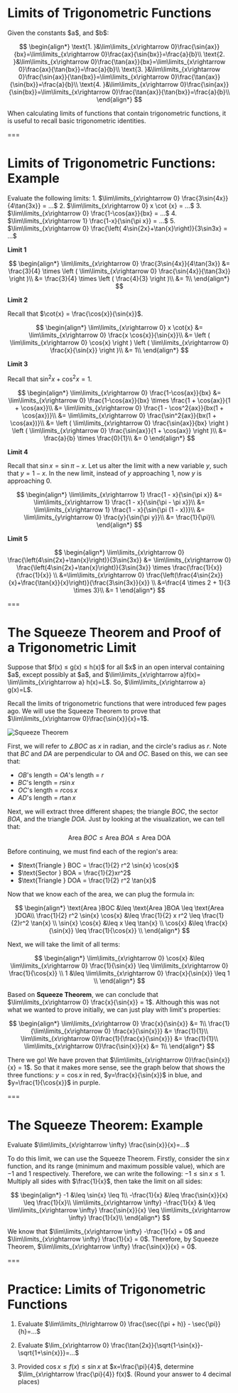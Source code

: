 # Limits of Trigonometric Functions

<Formula>
Given the constants $a$, and $b$:

$$
\begin{align*}
\text{1. }&\lim\limits_{x\rightarrow 0}\frac{\sin{ax}}{bx}=\lim\limits_{x\rightarrow 0}\frac{ax}{\sin{bx}}=\frac{a}{b}\\
\text{2. }&\lim\limits_{x\rightarrow 0}\frac{\tan{ax}}{bx}=\lim\limits_{x\rightarrow 0}\frac{ax}{\tan{bx}}=\frac{a}{b}\\
\text{3. }&\lim\limits_{x\rightarrow 0}\frac{\sin{ax}}{\tan{bx}}=\lim\limits_{x\rightarrow 0}\frac{\tan{ax}}{\sin{bx}}=\frac{a}{b}\\
\text{4. }&\lim\limits_{x\rightarrow 0}\frac{\sin{ax}}{\sin{bx}}=\lim\limits_{x\rightarrow 0}\frac{\tan{ax}}{\tan{bx}}=\frac{a}{b}\\ \end{align*}
$$

</Formula>

When calculating limits of functions that contain trigonometric functions, it is useful to recall basic trigonometric identities.

===

# Limits of Trigonometric Functions: Example

<Example>
Evaluate the following limits:
1. $\lim\limits_{x\rightarrow 0} \frac{3\sin{4x}}{4\tan{3x}} = ...$
2. $\lim\limits_{x\rightarrow 0} x \cot {x} = ...$
3. $\lim\limits_{x\rightarrow 0} \frac{1-\cos{ax}}{bx}  = ...$
4. $\lim\limits_{x\rightarrow 1} \frac{1-x}{\sin{\pi x}} = ...$
5. $\lim\limits_{x\rightarrow 0} \frac{\left( 4\sin{2x}+\tan{x}\right)}{3\sin3x} = ...$
</Example>

**Limit 1**

$$
\begin{align*}
\lim\limits_{x\rightarrow 0} \frac{3\sin{4x}}{4\tan{3x}} &= \frac{3}{4} \times \left ( \lim\limits_{x\rightarrow 0} \frac{\sin{4x}}{\tan{3x}} \right )\\
 &= \frac{3}{4} \times \left ( \frac{4}{3} \right )\\
 &= 1\\
\end{align*}
$$

**Limit 2**

Recall that $\cot{x} = \frac{\cos{x}}{\sin{x}}$.

$$
\begin{align*}
\lim\limits_{x\rightarrow 0} x \cot{x} &= \lim\limits_{x\rightarrow 0} \frac{x \cos{x}}{\sin{x}}\\
 &= \left (  \lim\limits_{x\rightarrow 0} \cos{x} \right ) \left ( \lim\limits_{x\rightarrow 0} \frac{x}{\sin{x}} \right )\\
 &= 1\\
\end{align*}
$$

**Limit 3**

Recall that $\sin^2{x} + \cos^2{x} = 1$.

$$
\begin{align*}
\lim\limits_{x\rightarrow 0} \frac{1-\cos{ax}}{bx}  &= \lim\limits_{x\rightarrow 0} \frac{1-\cos{ax}}{bx} \times \frac{1 + \cos{ax}}{1 + \cos{ax}}\\
 &= \lim\limits_{x\rightarrow 0} \frac{1 - \cos^2{ax}}{bx(1 + \cos{ax})}\\
 &= \lim\limits_{x\rightarrow 0} \frac{\sin^2{ax}}{bx(1 + \cos{ax})}\\
 &= \left (  \lim\limits_{x\rightarrow 0} \frac{\sin{ax}}{bx} \right ) \left ( \lim\limits_{x\rightarrow 0} \frac{\sin{ax}}{1 + \cos{ax}} \right )\\
 &= \frac{a}{b} \times \frac{0}{1}\\
 &= 0
\end{align*}
$$

**Limit 4**

Recall that $\sin{x} = \sin{\pi - x}$. Let us alter the limit with a new variable $y$, such that $y = 1 - x$. In the new limit, instead of $y$ approaching $1$, now $y$ is approaching $0$.

$$
\begin{align*}
\lim\limits_{x\rightarrow 1} \frac{1 - x}{\sin{\pi x}} &= \lim\limits_{x\rightarrow 1} \frac{1 - x}{\sin{\pi - \pi x}}\\
&= \lim\limits_{x\rightarrow 1} \frac{1 - x}{\sin{\pi (1 - x)}}\\
&= \lim\limits_{y\rightarrow 0} \frac{y}{\sin{\pi y}}\\
&= \frac{1}{\pi}\\
\end{align*}
$$

**Limit 5**

$$
\begin{align*}
\lim\limits_{x\rightarrow 0} \frac{\left(4\sin{2x}+\tan{x}\right)}{3\sin{3x}} &=
\lim\limits_{x\rightarrow 0} \frac{\left(4\sin{2x}+\tan{x}\right)}{3\sin{3x}} \times \frac{\frac{1}{x}}{\frac{1}{x}} \\
&=\lim\limits_{x\rightarrow 0} \frac{\left(\frac{4\sin{2x}}{x}+\frac{\tan{x}}{x}\right)}{\frac{3\sin{3x}}{x}} \\
&=\frac{4 \times 2 + 1}{3 \times 3}\\
&= 1
\end{align*}
$$

===

# The Squeeze Theorem and Proof of a Trigonometric Limit

<Theorem title="Squeeze Theorem">
Suppose that $f(x) ≤ g(x) ≤ h(x)$ for all $x$ in an open interval containing $a$, except possibly at $a$, and $\lim\limits_{x\rightarrow a}f(x)= \lim\limits_{x\rightarrow a} h(x)=L$. So, $\lim\limits_{x\rightarrow a} g(x)=L$.

</Theorem>

Recall the limits of trigonometric functions that were introduced few pages ago. We will use the Squeeze Theorem to prove that
$\lim\limits_{x\rightarrow 0}\frac{\sin{x}}{x}=1$.

![Squeeze Theorem](/materials/squeeze_theorem_proof.png "Squeeze Theorem")

First, we will refer to $\angle BOC$ as $x$ in radian, and the circle's radius as $r$. Note that $BC$ and $DA$ are perpendicular to $OA$ and $OC$. Based on this, we can see that:

- $OB$'s length = $OA$'s length = $r$
- $BC$'s length = $r \sin{x}$
- $OC$'s length = $r \cos{x}$
- $AD$'s length = $r \tan{x}$

Next, we will extract three different shapes; the triangle $BOC$, the sector $BOA$, and the triangle $DOA$. Just by looking at the visualization, we can tell that:
$$ \text{Area }BOC \leq \text{Area }BOA \leq \text{Area DOA} $$

Before continuing, we must find each of the region's area:

- $\text{Triangle } BOC = \frac{1}{2} r^2 \sin{x} \cos{x}$
- $\text{Sector } BOA = \frac{1}{2}xr^2$
- $\text{Triangle } DOA = \frac{1}{2} r^2 \tan{x}$

Now that we know each of the area, we can plug the formula in:

$$
\begin{align*}
\text{Area }BOC &\leq  \text{Area }BOA \leq \text{Area }DOA\\
\frac{1}{2} r^2 \sin{x} \cos{x} &\leq \frac{1}{2} x r^2 \leq \frac{1}{2}r^2 \tan{x} \\
\sin{x} \cos{x} &\leq x \leq \tan{x} \\
\cos{x} &\leq \frac{x}{\sin{x}} \leq \frac{1}{\cos{x}} \\
\end{align*}
$$

Next, we will take the limit of all terms:

$$
\begin{align*}
\lim\limits_{x\rightarrow 0} \cos{x} &\leq \lim\limits_{x\rightarrow 0} \frac{1}{\sin{x}} \leq \lim\limits_{x\rightarrow 0} \frac{1}{\cos{x}} \\
1 &\leq \lim\limits_{x\rightarrow 0} \frac{x}{\sin{x}} \leq 1 \\
\end{align*}
$$

Based on **Squeeze Theorem**, we can conclude that $\lim\limits_{x\rightarrow 0} \frac{x}{\sin{x}} = 1$. Although this was not what we wanted to prove initially, we can just play with limit's properties:

$$
\begin{align*}
\lim\limits_{x\rightarrow 0} \frac{x}{\sin{x}} &= 1\\
\frac{1}{\lim\limits_{x\rightarrow 0} \frac{x}{\sin{x}}} &= \frac{1}{1}\\
\lim\limits_{x\rightarrow 0}\frac{1}{\frac{x}{\sin{x}}} &= \frac{1}{1}\\
\lim\limits_{x\rightarrow 0}\frac{\sin{x}}{x} &= 1\\
\end{align*}
$$

There we go! We have proven that $\lim\limits_{x\rightarrow 0}\frac{\sin{x}}{x} = 1$. So that it makes more sense, see the graph below that shows the three functions: $y=\cos{x}$ in red, $y=\frac{x}{\sin{x}}$ in blue, and $y=\frac{1}{\cos{x}}$ in purple.

<Graph
  functions="\cos(x)@@red;x/(\sin(x))@@blue;1/(\cos(x))@@purple"
  asymptotes="y=1"
  ranges="[5,5,-5,-5]"
/>

===

# The Squeeze Theorem: Example

<Example>
Evaluate $\lim\limits_{x\rightarrow \infty} \frac{\sin{x}}{x}=...$
</Example>

To do this limit, we can use the Squeeze Theorem. Firstly, consider the $\sin{x}$ function, and its range (minimum and maximum possible value), which are $-1$ and $1$ respectively. Therefore, we can write the following:
$-1 \leq \sin{x} \leq 1$. Multiply all sides with $\frac{1}{x}$, then take the limit on all sides:

$$
\begin{align*}
-1 &\leq \sin{x} \leq 1\\
-\frac{1}{x} &\leq \frac{\sin{x}}{x} \leq \frac{1}{x}\\
\lim\limits_{x\rightarrow \infty} -\frac{1}{x} & \leq \lim\limits_{x\rightarrow \infty} \frac{\sin{x}}{x} \leq \lim\limits_{x\rightarrow \infty} \frac{1}{x}\\
\end{align*}
$$

We know that $\lim\limits_{x\rightarrow \infty} -\frac{1}{x} = 0$ and $\lim\limits_{x\rightarrow \infty} \frac{1}{x} = 0$. Therefore, by Squeeze Theorem, $\lim\limits_{x\rightarrow \infty} \frac{\sin{x}}{x} = 0$.

===

# **Practice:** Limits of Trigonometric Functions

1. Evaluate $\lim\limits_{h\rightarrow 0} \frac{\sec{(\pi + h)} - \sec{\pi}}{h}=...$

<Practice id="trig-1" answer="0" indent />

2. Evaluate $\lim_{x\rightarrow 0} \frac{\tan{2x}}{\sqrt{1-\sin{x}}-\sqrt{1+\sin{x}}}=...$ 

<Practice id="trig-2" answer="-2" indent />

3. Provided $\cos{x} \leq f(x) \leq \sin{x}$ at $x=\frac{\pi}{4}$, determine $\lim_{x\rightarrow \frac{\pi}{4}} f(x)$. (Round your answer to 4 decimal places)
<Practice id="trig-3" answer="0.7071" indent />